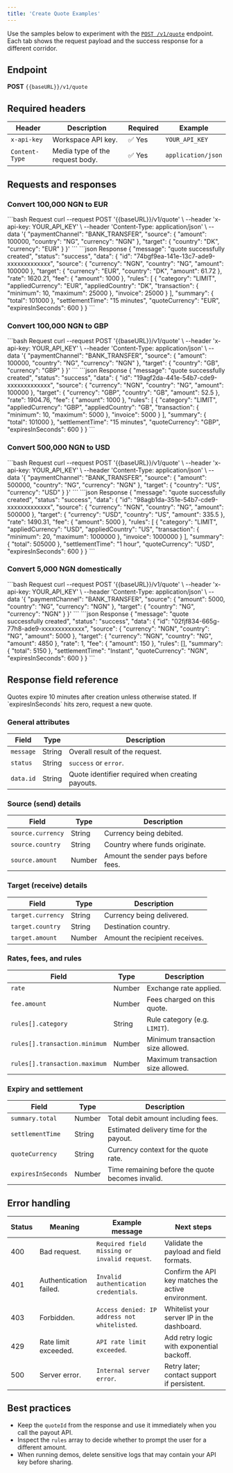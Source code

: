 ```yaml
---
title: 'Create Quote Examples'
---
```


Use the samples below to experiment with the [`POST /v1/quote`](/quote-docs/create-quote) endpoint. Each tab shows the request payload and the success response for a different corridor.

## Endpoint

**POST** `{{baseURL}}/v1/quote`

## Required headers

| Header | Description | Required | Example |
|--------|-------------|----------|---------|
| `x-api-key` | Workspace API key. | ✅ Yes | `YOUR_API_KEY` |
| `Content-Type` | Media type of the request body. | ✅ Yes | `application/json` |

## Requests and responses

### Convert 100,000 NGN to EUR

<CodeGroup>
```bash Request
curl --request POST '{{baseURL}}/v1/quote' \
  --header 'x-api-key: YOUR_API_KEY' \
  --header 'Content-Type: application/json' \
  --data '{
    "paymentChannel": "BANK_TRANSFER",
    "source": {
      "amount": 100000,
      "country": "NG",
      "currency": "NGN"
    },
    "target": {
      "country": "DK",
      "currency": "EUR"
    }
  }'
```
```json Response
{
  "message": "quote successfully created",
  "status": "success",
  "data": {
    "id": "74bgf9ea-141e-13c7-ade9-xxxxxxxxxxxxx",
    "source": { "currency": "NGN", "country": "NG", "amount": 100000 },
    "target": { "currency": "EUR", "country": "DK", "amount": 61.72 },
    "rate": 1620.21,
    "fee": { "amount": 1000 },
    "rules": [
      {
        "category": "LIMIT",
        "appliedCurrency": "EUR",
        "appliedCountry": "DK",
        "transaction": { "minimum": 10, "maximum": 25000 },
        "invoice": 25000
      }
    ],
    "summary": { "total": 101000 },
    "settlementTime": "15 minutes",
    "quoteCurrency": "EUR",
    "expiresInSeconds": 600
  }
}
```
</CodeGroup>

### Convert 100,000 NGN to GBP

<CodeGroup>
```bash Request
curl --request POST '{{baseURL}}/v1/quote' \
  --header 'x-api-key: YOUR_API_KEY' \
  --header 'Content-Type: application/json' \
  --data '{
    "paymentChannel": "BANK_TRANSFER",
    "source": { "amount": 100000, "country": "NG", "currency": "NGN" },
    "target": { "country": "GB", "currency": "GBP" }
  }'
```
```json Response
{
  "message": "quote successfully created",
  "status": "success",
  "data": {
    "id": "19agf2da-441e-54b7-cde9-xxxxxxxxxxxxx",
    "source": { "currency": "NGN", "country": "NG", "amount": 100000 },
    "target": { "currency": "GBP", "country": "GB", "amount": 52.5 },
    "rate": 1904.76,
    "fee": { "amount": 1000 },
    "rules": [
      {
        "category": "LIMIT",
        "appliedCurrency": "GBP",
        "appliedCountry": "GB",
        "transaction": { "minimum": 10, "maximum": 5000 },
        "invoice": 5000
      }
    ],
    "summary": { "total": 101000 },
    "settlementTime": "15 minutes",
    "quoteCurrency": "GBP",
    "expiresInSeconds": 600
  }
}
```
</CodeGroup>

### Convert 500,000 NGN to USD

<CodeGroup>
```bash Request
curl --request POST '{{baseURL}}/v1/quote' \
  --header 'x-api-key: YOUR_API_KEY' \
  --header 'Content-Type: application/json' \
  --data '{
    "paymentChannel": "BANK_TRANSFER",
    "source": { "amount": 500000, "country": "NG", "currency": "NGN" },
    "target": { "country": "US", "currency": "USD" }
  }'
```
```json Response
{
  "message": "quote successfully created",
  "status": "success",
  "data": {
    "id": "98agb1da-351e-54b7-cde9-xxxxxxxxxxxxx",
    "source": { "currency": "NGN", "country": "NG", "amount": 500000 },
    "target": { "currency": "USD", "country": "US", "amount": 335.5 },
    "rate": 1490.31,
    "fee": { "amount": 5000 },
    "rules": [
      {
        "category": "LIMIT",
        "appliedCurrency": "USD",
        "appliedCountry": "US",
        "transaction": { "minimum": 20, "maximum": 1000000 },
        "invoice": 1000000
      }
    ],
    "summary": { "total": 505000 },
    "settlementTime": "1 hour",
    "quoteCurrency": "USD",
    "expiresInSeconds": 600
  }
}
```
</CodeGroup>

### Convert 5,000 NGN domestically

<CodeGroup>
```bash Request
curl --request POST '{{baseURL}}/v1/quote' \
  --header 'x-api-key: YOUR_API_KEY' \
  --header 'Content-Type: application/json' \
  --data '{
    "paymentChannel": "BANK_TRANSFER",
    "source": { "amount": 5000, "country": "NG", "currency": "NGN" },
    "target": { "country": "NG", "currency": "NGN" }
  }'
```
```json Response
{
  "message": "quote successfully created",
  "status": "success",
  "data": {
    "id": "02fjf834-665g-77h8-ade9-xxxxxxxxxxxxx",
    "source": { "currency": "NGN", "country": "NG", "amount": 5000 },
    "target": { "currency": "NGN", "country": "NG", "amount": 4850 },
    "rate": 1,
    "fee": { "amount": 150 },
    "rules": [],
    "summary": { "total": 5150 },
    "settlementTime": "Instant",
    "quoteCurrency": "NGN",
    "expiresInSeconds": 600
  }
}
```
</CodeGroup>

## Response field reference

<Callout type="info" emoji="ℹ️">
  Quotes expire 10 minutes after creation unless otherwise stated. If `expiresInSeconds` hits zero, request a new quote.
</Callout>

### General attributes

| Field | Type | Description |
|-------|------|-------------|
| `message` | String | Overall result of the request. |
| `status` | String | `success` or `error`. |
| `data.id` | String | Quote identifier required when creating payouts. |

### Source (send) details

| Field | Type | Description |
|-------|------|-------------|
| `source.currency` | String | Currency being debited. |
| `source.country` | String | Country where funds originate. |
| `source.amount` | Number | Amount the sender pays before fees. |

### Target (receive) details

| Field | Type | Description |
|-------|------|-------------|
| `target.currency` | String | Currency being delivered. |
| `target.country` | String | Destination country. |
| `target.amount` | Number | Amount the recipient receives. |

### Rates, fees, and rules

| Field | Type | Description |
|-------|------|-------------|
| `rate` | Number | Exchange rate applied. |
| `fee.amount` | Number | Fees charged on this quote. |
| `rules[].category` | String | Rule category (e.g. `LIMIT`). |
| `rules[].transaction.minimum` | Number | Minimum transaction size allowed. |
| `rules[].transaction.maximum` | Number | Maximum transaction size allowed. |

### Expiry and settlement

| Field | Type | Description |
|-------|------|-------------|
| `summary.total` | Number | Total debit amount including fees. |
| `settlementTime` | String | Estimated delivery time for the payout. |
| `quoteCurrency` | String | Currency context for the quote rate. |
| `expiresInSeconds` | Number | Time remaining before the quote becomes invalid. |

## Error handling

| Status | Meaning | Example message | Next steps |
|--------|---------|-----------------|-----------|
| 400 | Bad request. | `Required field missing or invalid request`. | Validate the payload and field formats. |
| 401 | Authentication failed. | `Invalid authentication credentials`. | Confirm the API key matches the active environment. |
| 403 | Forbidden. | `Access denied: IP address not whitelisted`. | Whitelist your server IP in the dashboard. |
| 429 | Rate limit exceeded. | `API rate limit exceeded`. | Add retry logic with exponential backoff. |
| 500 | Server error. | `Internal server error`. | Retry later; contact support if persistent. |

## Best practices

- Keep the `quoteId` from the response and use it immediately when you call the payout API.
- Inspect the `rules` array to decide whether to prompt the user for a different amount.
- When running demos, delete sensitive logs that may contain your API key before sharing.
